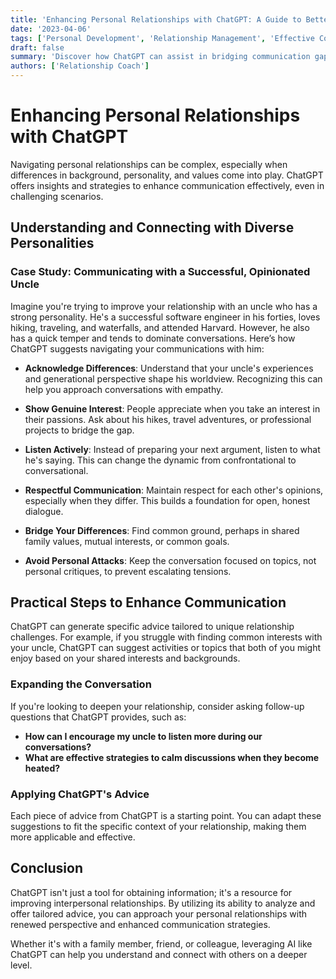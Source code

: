 ```yaml
---
title: 'Enhancing Personal Relationships with ChatGPT: A Guide to Better Communication'
date: '2023-04-06'
tags: ['Personal Development', 'Relationship Management', 'Effective Communication']
draft: false
summary: 'Discover how ChatGPT can assist in bridging communication gaps within your personal relationships, whether with family, friends, or colleagues.'
authors: ['Relationship Coach']
---
```


# Enhancing Personal Relationships with ChatGPT

Navigating personal relationships can be complex, especially when differences in background, personality, and values come into play. ChatGPT offers insights and strategies to enhance communication effectively, even in challenging scenarios.

## Understanding and Connecting with Diverse Personalities

### Case Study: Communicating with a Successful, Opinionated Uncle

Imagine you're trying to improve your relationship with an uncle who has a strong personality. He's a successful software engineer in his forties, loves hiking, traveling, and waterfalls, and attended Harvard. However, he also has a quick temper and tends to dominate conversations. Here’s how ChatGPT suggests navigating your communications with him:

- **Acknowledge Differences**: Understand that your uncle's experiences and generational perspective shape his worldview. Recognizing this can help you approach conversations with empathy.
  
- **Show Genuine Interest**: People appreciate when you take an interest in their passions. Ask about his hikes, travel adventures, or professional projects to bridge the gap.

- **Listen Actively**: Instead of preparing your next argument, listen to what he's saying. This can change the dynamic from confrontational to conversational.

- **Respectful Communication**: Maintain respect for each other's opinions, especially when they differ. This builds a foundation for open, honest dialogue.

- **Bridge Your Differences**: Find common ground, perhaps in shared family values, mutual interests, or common goals.

- **Avoid Personal Attacks**: Keep the conversation focused on topics, not personal critiques, to prevent escalating tensions.

## Practical Steps to Enhance Communication

ChatGPT can generate specific advice tailored to unique relationship challenges. For example, if you struggle with finding common interests with your uncle, ChatGPT can suggest activities or topics that both of you might enjoy based on your shared interests and backgrounds.

### Expanding the Conversation

If you're looking to deepen your relationship, consider asking follow-up questions that ChatGPT provides, such as:

- **How can I encourage my uncle to listen more during our conversations?**
- **What are effective strategies to calm discussions when they become heated?**

### Applying ChatGPT's Advice

Each piece of advice from ChatGPT is a starting point. You can adapt these suggestions to fit the specific context of your relationship, making them more applicable and effective.

## Conclusion

ChatGPT isn't just a tool for obtaining information; it's a resource for improving interpersonal relationships. By utilizing its ability to analyze and offer tailored advice, you can approach your personal relationships with renewed perspective and enhanced communication strategies.

Whether it's with a family member, friend, or colleague, leveraging AI like ChatGPT can help you understand and connect with others on a deeper level.
